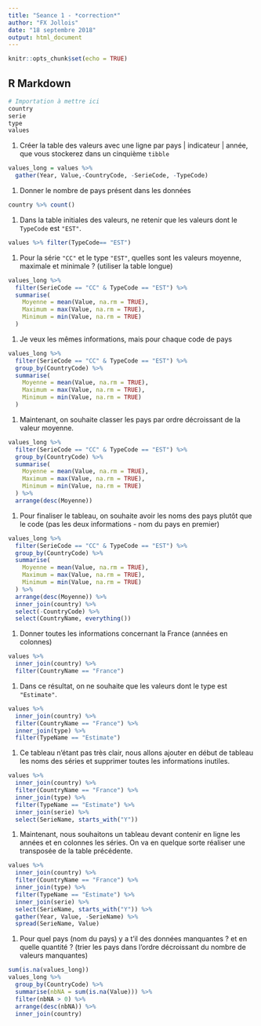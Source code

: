```yaml
---
title: "Seance 1 - *correction*"
author: "FX Jollois"
date: "18 septembre 2018"
output: html_document
---
```


```r
knitr::opts_chunk$set(echo = TRUE)
```

## R Markdown


```r
# Importation à mettre ici
country
serie
type
values
```


1. Créer la table des valeurs avec une ligne par pays | indicateur | année, que vous stockerez dans un cinquième `tibble`

```r
values_long = values %>%
  gather(Year, Value,-CountryCode, -SerieCode, -TypeCode)
```

1. Donner le nombre de pays présent dans les données
```r
country %>% count()
```

1. Dans la table initiales des valeurs, ne retenir que les valeurs dont le `TypeCode` est `"EST"`.
```r
values %>% filter(TypeCode== "EST")
```

1. Pour la série `"CC"` et le type `"EST"`, quelles sont les valeurs moyenne, maximale et minimale ? (utiliser la table longue)
```r
values_long %>% 
  filter(SerieCode == "CC" & TypeCode == "EST") %>%
  summarise(
    Moyenne = mean(Value, na.rm = TRUE),
    Maximum = max(Value, na.rm = TRUE),
    Minimum = min(Value, na.rm = TRUE)
  )
```

1. Je veux les mêmes informations, mais pour chaque code de pays
```r
values_long %>% 
  filter(SerieCode == "CC" & TypeCode == "EST") %>%
  group_by(CountryCode) %>%
  summarise(
    Moyenne = mean(Value, na.rm = TRUE),
    Maximum = max(Value, na.rm = TRUE),
    Minimum = min(Value, na.rm = TRUE)
  )
```

1. Maintenant, on souhaite classer les pays par ordre décroissant de la valeur moyenne.
```r
values_long %>% 
  filter(SerieCode == "CC" & TypeCode == "EST") %>%
  group_by(CountryCode) %>%
  summarise(
    Moyenne = mean(Value, na.rm = TRUE),
    Maximum = max(Value, na.rm = TRUE),
    Minimum = min(Value, na.rm = TRUE)
  ) %>%
  arrange(desc(Moyenne))
```

1. Pour finaliser le tableau, on souhaite avoir les noms des pays plutôt que le code (pas les deux informations - nom du pays en premier)
```r
values_long %>% 
  filter(SerieCode == "CC" & TypeCode == "EST") %>%
  group_by(CountryCode) %>%
  summarise(
    Moyenne = mean(Value, na.rm = TRUE),
    Maximum = max(Value, na.rm = TRUE),
    Minimum = min(Value, na.rm = TRUE)
  ) %>%
  arrange(desc(Moyenne)) %>%
  inner_join(country) %>%
  select(-CountryCode) %>%
  select(CountryName, everything())
```


1. Donner toutes les informations concernant la France (années en colonnes)
```r
values %>%
  inner_join(country) %>%
  filter(CountryName == "France")
```

1. Dans ce résultat, on ne souhaite que les valeurs dont le type est `"Estimate"`.
```r
values %>%
  inner_join(country) %>%
  filter(CountryName == "France") %>%
  inner_join(type) %>%
  filter(TypeName == "Estimate")
```

1. Ce tableau n'étant pas très clair, nous allons ajouter en début de tableau les noms des séries et supprimer toutes les informations inutiles.
```r
values %>%
  inner_join(country) %>%
  filter(CountryName == "France") %>%
  inner_join(type) %>%
  filter(TypeName == "Estimate") %>%
  inner_join(serie) %>%
  select(SerieName, starts_with("Y"))
```


1. Maintenant, nous souhaitons un tableau devant contenir en ligne les années et en colonnes les séries. On va en quelque sorte réaliser une transposée de la table précédente.
```r
values %>%
  inner_join(country) %>%
  filter(CountryName == "France") %>%
  inner_join(type) %>%
  filter(TypeName == "Estimate") %>%
  inner_join(serie) %>%
  select(SerieName, starts_with("Y")) %>% 
  gather(Year, Value, -SerieName) %>%
  spread(SerieName, Value)
```


1. Pour quel pays (nom du pays) y a t'il des données manquantes ? et en quelle quantité ? (trier les pays dans l'ordre décroissant du nombre de valeurs manquantes)
```r
sum(is.na(values_long))
values_long %>%
  group_by(CountryCode) %>%
  summarise(nbNA = sum(is.na(Value))) %>%
  filter(nbNA > 0) %>%
  arrange(desc(nbNA)) %>%
  inner_join(country)
```


